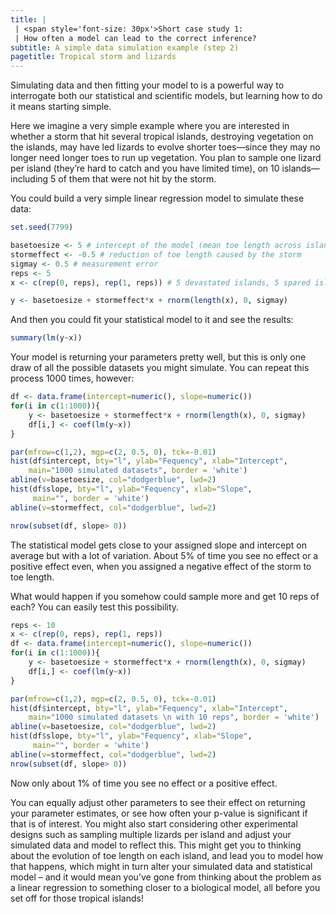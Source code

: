 ```yaml
---
title: |
 | <span style='font-size: 30px'>Short case study 1:
 | How often a model can lead to the correct inference?
subtitle: A simple data simulation example (step 2)
pagetitle: Tropical storm and lizards
---
```


Simulating data and then fitting your model to is a powerful way to interrogate both our statistical and scientific models, but learning how to do it means starting simple. 

Here we imagine a very simple example where you are interested in whether a storm that hit several tropical islands, destroying vegetation on the islands, may have led lizards to evolve shorter toes---since they may no longer need longer toes to run up vegetation. You plan to sample one lizard per island (they're hard to catch and you have limited time), on 10 islands---including 5 of them that were not hit by the storm. 

You could build a very simple linear regression model to simulate these data:

```r
set.seed(7799)

basetoesize <- 5 # intercept of the model (mean toe length across islands)
stormeffect <- -0.5 # reduction of toe length caused by the storm
sigmay <- 0.5 # measurement error
reps <- 5
x <- c(rep(0, reps), rep(1, reps)) # 5 devastated islands, 5 spared islands

y <- basetoesize + stormeffect*x + rnorm(length(x), 0, sigmay)
```

And then you could fit your statistical model to it and see the results: 

```r
summary(lm(y~x))
```

Your model is returning your parameters pretty well, but this is only one draw of all the possible datasets you might simulate. 
You can repeat this process 1000 times, however: 

```r
df <- data.frame(intercept=numeric(), slope=numeric())
for(i in c(1:1000)){
	y <- basetoesize + stormeffect*x + rnorm(length(x), 0, sigmay)
	df[i,] <- coef(lm(y~x))
}

par(mfrow=c(1,2), mgp=c(2, 0.5, 0), tck=-0.01)
hist(df$intercept, bty="l", ylab="Fequency", xlab="Intercept", 
	main="1000 simulated datasets", border = 'white')
abline(v=basetoesize, col="dodgerblue", lwd=2)
hist(df$slope, bty="l", ylab="Fequency", xlab="Slope", 
     main="", border = 'white')
abline(v=stormeffect, col="dodgerblue", lwd=2)
```

```r
nrow(subset(df, slope> 0)) 
```

The statistical model gets close to your assigned slope and intercept on average but with a lot of variation. About 5% of time you see no effect or a positive effect even, when you assigned a negative effect of the storm to toe length. 

What would happen if you somehow could sample more and get 10 reps of each? You can easily test this possibility. 

```r
reps <- 10 
x <- c(rep(0, reps), rep(1, reps))
df <- data.frame(intercept=numeric(), slope=numeric())
for(i in c(1:1000)){
	y <- basetoesize + stormeffect*x + rnorm(length(x), 0, sigmay)
	df[i,] <- coef(lm(y~x))
}

par(mfrow=c(1,2), mgp=c(2, 0.5, 0), tck=-0.01)
hist(df$intercept, bty="l", ylab="Fequency", xlab="Intercept", 
	main="1000 simulated datasets \n with 10 reps", border = 'white')
abline(v=basetoesize, col="dodgerblue", lwd=2)
hist(df$slope, bty="l", ylab="Fequency", xlab="Slope", 
     main="", border = 'white')
abline(v=stormeffect, col="dodgerblue", lwd=2)
nrow(subset(df, slope> 0))
```

Now only about 1% of time you see no effect or a positive effect. 

You can equally adjust other parameters to see their effect on returning your parameter estimates, or see how often your p-value is significant if that is of interest. You might also start considering other experimental designs such as sampling multiple lizards per island and adjust your simulated data and model to reflect this. This might get you to thinking about the evolution of toe length on each island, and lead you to model how that happens, which might in turn alter your simulated data and statistical model -- and it would mean you've gone from thinking about the problem as a linear regression to something closer to a biological model, all before you set off for those tropical islands! 